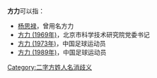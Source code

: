'''方力'''可以指：
* [[杨思禄|杨思禄]]，曾用名方力
* [[方力_(1969年)|方力 (1969年)]]，北京市科学技术研究院党委书记
* [[方力_(1973年)|方力 (1973年)]]，中国足球运动员
* [[方力_(1989年)|方力 (1989年)]]，中国足球运动员

{{disambig}}

[[Category:二字方姓人名消歧义|Category:二字方姓人名消歧义]]